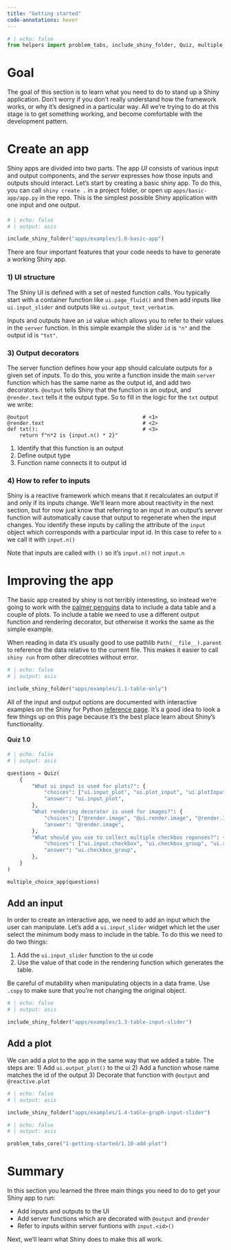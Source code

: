 ```yaml
---
title: "Getting started"
code-annotations: hover
---
```


```python
# | echo: false
from helpers import problem_tabs, include_shiny_folder, Quiz, multiple_choice_app

```

# Goal 

The goal of this section is to learn what you need to do to stand up a Shiny application.
Don't worry if you don't really understand how the framework works, or why it's designed in a particular way. 
All we're trying to do at this stage is to get something working, and become comfortable with the development pattern.


# Create an app

Shiny apps are divided into two parts.
The app *UI* consists of various input and output components, and the *server* expresses how those inputs and outputs should interact. 
Let's start by creating a basic shiny app.
To do this, you can call `shiny create .` in a project folder, or open up `apps/basic-app/app.py` in the repo. 
This is the simplest possible Shiny application with one input and one output. 

#### 

```python
# | echo: false
# | output: asis

include_shiny_folder("apps/examples/1.0-basic-app")
```

There are four important features that your code needs to have to generate a working Shiny app. 

### 1) UI structure

The Shiny UI is defined with a set of nested function calls. 
You typically start with a container function like `ui.page_fluid()` and then add inputs like `ui.input_slider` and outputs like `ui.output_text_verbatim`.

Inputs and outputs have an `id` value which allows you to refer to their values in the `server` function. 
In this simple example the slider `id` is `"n"` and the output id is `"txt"`.

### 3) Output decorators
The server function defines how your app should calculate outputs for a given set of inputs. 
To do this, you write a function inside the main `server` function which has the same name as the output id, and add two decorators. 
`@output` tells Shiny that the function is an output, and `@render.text` tells it the output type. 
So to fill in the logic for the `txt` output we write:

```.python
@output                                     # <1>
@render.text                                # <2>
def txt():                                  # <3>
    return f"n*2 is {input.n() * 2}"
```
1. Identify that this function is an output
2. Define output type
3. Function name connects it to output id

### 4) How to refer to inputs

Shiny is a reactive framework which means that it recalculates an output if and only if its inputs change. 
We'll learn more about reactivity in the next section, but for now just know that referring to an input in an output's server function will automatically cause that output to regenerate when the input changes.
You identify these inputs by calling the attribute of the `input` object which corresponds with a particular input id. 
In this case to refer to `n` we call it with `input.n()`
 
::: callout-tip
Note that inputs are called with `()` so it's `input.n()` not `input.n`
:::

# Improving the app

The basic app created by shiny is not terribly interesting, so instead we're going to work with the [palmer penguins](https://github.com/mcnakhaee/palmerpenguins) data to include a data table and a couple of plots. 
To include a table we need to use a different output function and rendering decorator, but otherwise it works the same as the simple example. 

::: callout-tip
When reading in data it's usually good to use pathlib `Path(__file__).parent` to reference the data relative to the current file. 
This makes it easier to call `shiny run` from other direcotries without error.
::::

```python
# | echo: false
# | output: asis

include_shiny_folder("apps/examples/1.1-table-only")
```

All of the input and output options are documented with interactive examples on the Shiny for Python [reference page](https://shiny.rstudio.com/py/api/). It's a good idea to look a few things up on this page because it's the best place learn about Shiny's functionality. 

#### Quiz 1.0
```python
# | echo: false
# | output: asis

questions = Quiz(
    {
        "What ui input is used for plots?": {
            "choices": ["ui.input_plot", "ui.plot_input", "ui.plotInput"],
            "answer": "ui.input_plot",
        },
        "What rendering decorator is used for images?": {
            "choices": ["@render.image", "@ui.render.image", "@render.Image"],
            "answer": "@render.image",
        },
        "What should you use to collect multiple checkbox reponses?": {
            "choices": ["ui.input.checkbox", "ui.checkbox_group", "ui.radio_buttons"],
            "answer": "ui.checkbox_group",
        },
    }
)

multiple_choice_app(questions)
```

## Add an input

In order to create an interactive app, we need to add an input which the user can manipulate. 
Let's add a `ui.input_slider` widget which let the user select the minimum body mass to include in the table. 
To do this we need to do two things:

1) Add the `ui.input_slider` function to the ui code 
2) Use the value of that code in the rendering function which generates the table.

::: callout-warning
Be careful of mutability when manipulating objects in a data frame. 
Use `.copy` to make sure that you're not changing the original object.
:::

```python
# | echo: false
# | output: asis

include_shiny_folder("apps/examples/1.3-table-input-slider")
```

## Add a plot

We can add a plot to the app in the same way that we added a table. 
The steps are:
1) Add `ui.output_plot()` to the ui
2) Add a function whose name matches the id of the output 
3) Decorate that function with `@output` and `@reactive.plot`

```python
# | echo: false
# | output: asis

include_shiny_folder("apps/examples/1.4-table-graph-input-slider")
```

```python
# | echo: false
# | output: asis

problem_tabs_core("1-getting-started/1.10-add-plot")
```

# Summary

In this section you learned the three main things you need to do to get your Shiny app to run:

- Add inputs and outputs to the UI
- Add server functions which are decorated with `@output` and `@render`
- Refer to inputs within server funtions with `input.<id>()`

Next, we'll learn what Shiny does to make this all work.
